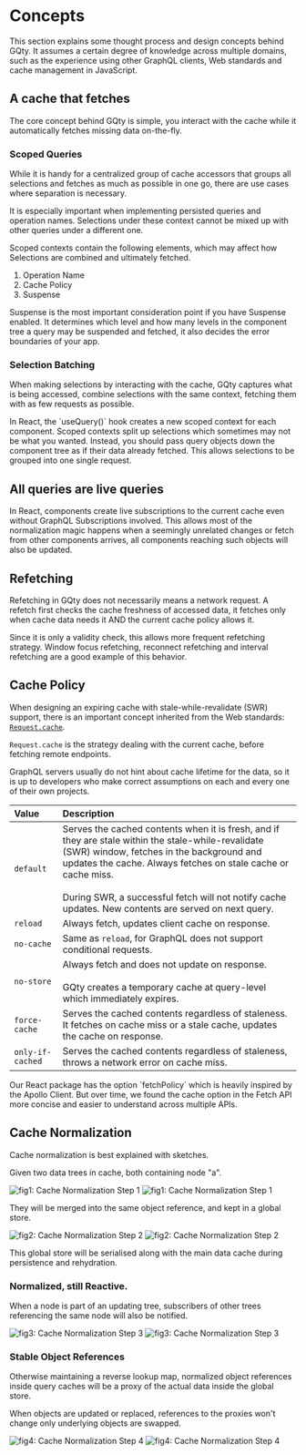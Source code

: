 
# Concepts

<Alert title="Intended Level: Intermediate">
  This section explains some thought process and design concepts behind GQty. It
  assumes a certain degree of knowledge across multiple domains, such as the
  experience using other GraphQL clients, Web standards and cache management in
  JavaScript.
</Alert>

## A cache that fetches

The core concept behind GQty is simple, you interact with the cache while it
automatically fetches missing data on-the-fly.

### Scoped Queries

While it is handy for a centralized group of cache accessors that groups all
selections and fetches as much as possible in one go, there are use cases where
separation is necessary.

It is especially important when implementing persisted queries and operation
names. Selections under these context cannot be mixed up with other queries
under a different one.

Scoped contexts contain the following elements, which may affect how Selections
are combined and ultimately fetched.

1. Operation Name
1. Cache Policy
1. Suspense

Suspense is the most important consideration point if you have Suspense enabled.
It determines which level and how many levels in the component tree a query may
be suspended and fetched, it also decides the error boundaries of your app.

### Selection Batching

When making selections by interacting with the cache, GQty captures what is
being accessed, combine selections with the same context, fetching them with
as few requests as possible.

<Alert className="mt-5" title="Pass query objects as props">
  In React, the `useQuery()` hook creates a new scoped context for each
  component. Scoped contexts split up selections which sometimes may not be what
  you wanted. Instead, you should pass query objects down the component tree as
  if their data already fetched. This allows selections to be grouped into one
  single request.
</Alert>

## All queries are live queries

In React, components create live subscriptions to the current cache even without
GraphQL Subscriptions involved. This allows most of the normalization magic
happens when a seemingly unrelated changes or fetch from other components
arrives, all components reaching such objects will also be updated.

## Refetching

Refetching in GQty does not necessarily means a network request. A refetch first
checks the cache freshness of accessed data, it fetches only when cache data
needs it AND the current cache policy allows it.

Since it is only a validity check, this allows more frequent refetching
strategy. Window focus refetching, reconnect refetching and interval refetching
are a good example of this behavior.

## Cache Policy

When designing an expiring cache with stale-while-revalidate (SWR) support,
there is an important concept inherited from the Web standards:
[`Request.cache`](https://developer.mozilla.org/en-US/docs/Web/API/Request/cache).

`Request.cache` is the strategy dealing with the current cache, before fetching
remote endpoints.

GraphQL servers usually do not hint about cache lifetime for the data, so it is
up to developers who make correct assumptions on each and every one of their own
projects.

| Value                         | Description                                                                                                                                                                                                                                                                                                                        |
| :---------------------------- | :--------------------------------------------------------------------------------------------------------------------------------------------------------------------------------------------------------------------------------------------------------------------------------------------------------------------------------- |
| `default`                     | Serves the cached contents when it is fresh, and if they are stale within the stale-while-revalidate (SWR) window, fetches in the background and updates the cache. Always fetches on stale cache or cache miss. <br /><br /> During SWR, a successful fetch will not notify cache updates. New contents are served on next query. |
| `reload`                      | Always fetch, updates client cache on response.                                                                                                                                                                                                                                                                                    |
| `no-cache`                    | Same as `reload`, for GraphQL does not support conditional requests.                                                                                                                                                                                                                                                               |
| `no-store`                    | Always fetch and does not update on response. <br /><br /> GQty creates a temporary cache at query-level which immediately expires.                                                                                                                                                                                                |
| <nobr>`force-cache`</nobr>    | Serves the cached contents regardless of staleness. It fetches on cache miss or a stale cache, updates the cache on response.                                                                                                                                                                                                      |
| <nobr>`only-if-cached`</nobr> | Serves the cached contents regardless of staleness, throws a network error on cache miss.                                                                                                                                                                                                                                          |

<Alert title="Cache Policy is not Fetch Policy">
  Our React package has the option `fetchPolicy` which is heavily inspired by
  the Apollo Client. But over time, we found the cache option in the Fetch API
  more concise and easier to understand across multiple APIs.
</Alert>

## Cache Normalization

Cache normalization is best explained with sketches.

Given two data trees in cache, both containing node "a".

<Image
  className="dark:hidden"
  src={svgNormalization1}
  alt="fig1: Cache Normalization Step 1"
/>
<Image
  className="hidden dark:block"
  src={svgNormalization1Dark}
  alt="fig1: Cache Normalization Step 1"
/>

They will be merged into the same object reference, and kept in a global store.

<Image
  className="dark:hidden"
  src={svgNormalization2}
  alt="fig2: Cache Normalization Step 2"
/>
<Image
  className="hidden dark:block"
  src={svgNormalization2Dark}
  alt="fig2: Cache Normalization Step 2"
/>

This global store will be serialised along with the main data cache during
persistence and rehydration.

### Normalized, still Reactive.

When a node is part of an updating tree, subscribers of other trees referencing
the same node will also be notified.

<Image
  className="dark:hidden"
  src={svgNormalization3}
  alt="fig3: Cache Normalization Step 3"
/>
<Image
  className="hidden dark:block"
  src={svgNormalization3Dark}
  alt="fig3: Cache Normalization Step 3"
/>

### Stable Object References

Otherwise maintaining a reverse lookup map, normalized object references inside
query caches will be a proxy of the actual data inside the global store.

When objects are updated or replaced, references to the proxies won't change
only underlying objects are swapped.

<Image
  className="dark:hidden"
  src={svgNormalization4}
  alt="fig4: Cache Normalization Step 4"
/>
<Image
  className="hidden dark:block"
  src={svgNormalization4Dark}
  alt="fig4: Cache Normalization Step 4"
/>
